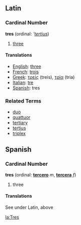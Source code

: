 ==Latin==
===Cardinal Number===
'''tres''' (ordinal: '''[[tertius]]'')

# [[three]]

====Translations====

*[[English]]: [[three]]
*[[French]]: [[trois]]
*[[Greek]]: [[τρείς]] (treis), [[τρία]] (tria)
*[[Italian]]: [[tre]]
*[[Spanish]]: tres

===Related Terms===
*[[duo]]
*[[quattuor]]
*[[tertiary]]
*[[tertius]]
*[[triplex]]

==Spanish==
===Cardinal Number===
'''tres''' (ordinal: '''[[tercero]]''' ''m'', '''[[tercera]]''' ''f'')

# three

====Translations====
See under Latin, above

[[la:Tres]]